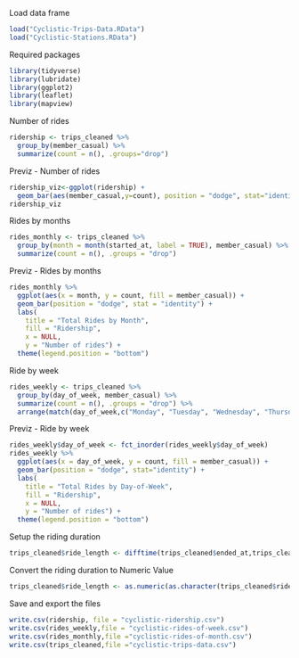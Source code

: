 Load data frame
```{r}
load("Cyclistic-Trips-Data.RData")
load("Cyclistic-Stations.RData")
```

Required packages
```{r}
library(tidyverse)
library(lubridate)
library(ggplot2)
library(leaflet)
library(mapview)
```

Number of rides
```{r}
ridership <- trips_cleaned %>%
  group_by(member_casual) %>% 
  summarize(count = n(), .groups="drop")
```

Previz - Number of rides
```{r}
ridership_viz<-ggplot(ridership) +
  geom_bar(aes(member_casual,y=count), position = "dodge", stat="identity")
ridership_viz
```

Rides by months
```{r}
rides_monthly <- trips_cleaned %>%
  group_by(month = month(started_at, label = TRUE), member_casual) %>%
  summarize(count = n(), .groups = "drop")
```

Previz - Rides by months
```{r}
rides_monthly %>%  
  ggplot(aes(x = month, y = count, fill = member_casual)) +
  geom_bar(position = "dodge", stat = "identity") +
  labs(
    title = "Total Rides by Month",
    fill = "Ridership",
    x = NULL,
    y = "Number of rides") +
  theme(legend.position = "bottom") 
```

Ride by week
```{r}
rides_weekly <- trips_cleaned %>%
  group_by(day_of_week, member_casual) %>%
  summarize(count = n(), .groups = "drop") %>%
  arrange(match(day_of_week,c("Monday", "Tuesday", "Wednesday", "Thursday", "Friday", "Saturday", "Sunday")))
```

Previz - Ride by week
```{r}
rides_weekly$day_of_week <- fct_inorder(rides_weekly$day_of_week)
rides_weekly %>%  
  ggplot(aes(x = day_of_week, y = count, fill = member_casual)) +
  geom_bar(position = "dodge", stat="identity") +
  labs(
    title = "Total Rides by Day-of-Week",
    fill = "Ridership",
    x = NULL,
    y = "Number of rides") +
  theme(legend.position = "bottom") 
```

Setup the riding duration
```{r}
trips_cleaned$ride_length <- difftime(trips_cleaned$ended_at,trips_cleaned$started_at)
```

Convert the riding duration to Numeric Value
```{r}
trips_cleaned$ride_length <- as.numeric(as.character(trips_cleaned$ride_length))
```

Save and export the files
```{r}
write.csv(ridership, file = "cyclistic-ridership.csv")
write.csv(rides_weekly,file = "cyclistic-rides-of-week.csv")
write.csv(rides_monthly,file ="cyclistic-rides-of-month.csv")
write.csv(trips_cleaned,file ="cyclistic-trips-data.csv")
```


